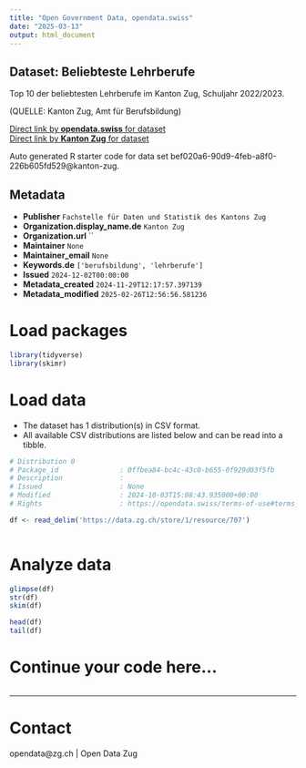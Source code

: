 ```yaml
---
title: "Open Government Data, opendata.swiss"
date: "2025-03-13"
output: html_document
---
```


## Dataset: Beliebteste Lehrberufe

Top 10 der beliebtesten Lehrberufe im Kanton Zug, Schuljahr 2022/2023.

(QUELLE: Kanton Zug, Amt für Berufsbildung)

[Direct link by **opendata.swiss** for dataset](https://opendata.swiss/de/dataset/beliebteste-lehrberufe)<br>
[Direct link by **Kanton Zug** for dataset](https://www.zg.ch/behoerden/gesundheitsdirektion/statistikfachstelle/themen/bildung/berufsbildung)

Auto generated R starter code for data set bef020a6-90d9-4feb-a8f0-226b605fd529@kanton-zug.

## Metadata

- **Publisher** `Fachstelle für Daten und Statistik des Kantons Zug`
- **Organization.display_name.de** `Kanton Zug`
- **Organization.url** ``
- **Maintainer** `None`
- **Maintainer_email** `None`
- **Keywords.de** `['berufsbildung', 'lehrberufe']`
- **Issued** `2024-12-02T00:00:00`
- **Metadata_created** `2024-11-29T12:17:57.397139`
- **Metadata_modified** `2025-02-26T12:56:56.581236`


# Load packages

```r

library(tidyverse)
library(skimr)

```

# Load data

-   The dataset has 1 distribution(s) in CSV format.
-   All available CSV distributions are listed below and can be read into a tibble.

```r

# Distribution 0
# Package_id               : 0ffbea84-bc4c-43c0-b655-0f929d03f5fb
# Description              : 
# Issued                   : None
# Modified                 : 2024-10-03T15:08:43.935000+00:00
# Rights                   : https://opendata.swiss/terms-of-use#terms_by

df <- read_delim('https://data.zg.ch/store/1/resource/707')



```

# Analyze data

```r

glimpse(df)
str(df)
skim(df)

head(df)
tail(df)

```

# Continue your code here...

```r

```

------------------------------------------------------------------------

# Contact

opendata@zg.ch | Open Data Zug
